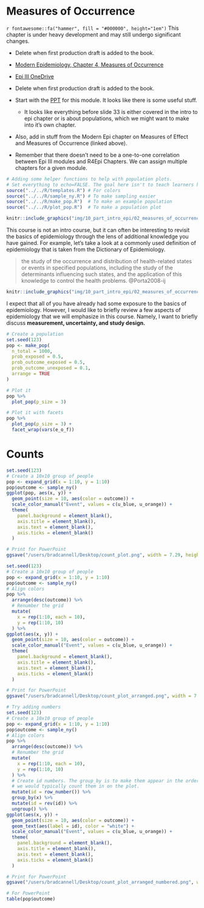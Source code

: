 # Measures of Occurrence

<!-- 
Hidden comments placeholder
---------------------------

To preview:
bookdown::preview_chapter("chapters/10_part_intro_epi/_03_measures_of_occurrence.Rmd")

Copy and paste:
👆**Here's what we did above:**

-->

<p class="under-construction"> `r fontawesome::fa("hammer", fill = "#000000", height="1em")` This chapter is under heavy development and may still undergo significant changes. </p>

<!-- Useful resources -->

* Delete when first production draft is added to the book.

* [Modern Epidemiology, Chapter 4, Measures of Occurrence](https://wolterskluwer.vitalsource.com/reader/books/9781975166298/epubcfi/6/22)

* [Epi III OneDrive](https://uthtmc-my.sharepoint.com/personal/michael_b_cannell_uth_tmc_edu//_layouts/15/onedrive.aspx?login_hint=Michael%2EB%2ECannell%40uth%2Etmc%2Eedu&id=%2Fpersonal%2Fmichael%5Fb%5Fcannell%5Futh%5Ftmc%5Fedu%2FDocuments%2F03%20Teaching%2F01%20Courses%20%2D%20Current%2FEpi%20III)

<!-- Notes --> 

* Delete when first production draft is added to the book.

* Start with the [PPT](https://uthtmc-my.sharepoint.com/:p:/r/personal/michael_b_cannell_uth_tmc_edu/_layouts/15/Doc.aspx?sourcedoc=%7B42BFC14E-B01C-45CA-AC65-E107EBB7DDFB%7D&file=measures_of_occurrence.pptx&action=edit&mobileredirect=true) for this module. It looks like there is some useful stuff. 

  - It looks like everything before slide 33 is either covered in the intro to epi chapter or is about populations, which we might want to make into it's own chapter. 

* Also, add in stuff from the Modern Epi chapter on Measures of Effect and Measures of Occurrence (linked above). 

* Remember that there doesn't need to be a one-to-one correlation between Epi III modules and R4Epi Chapters. We can assign multiple chapters for a given module.

```r
# Adding some helper functions to help with population plots.
# Set everything to echo=FALSE. The goal here isn't to teach learners how to make population plots. It is simply to use them as a visual aid for learning about populations and samples.
source("../../R/templates.R") # For colors
source("../../R/sample_ny.R") # To make sampling easier
source("../../R/make_pop.R")  # To make an example population
source("../../R/plot_pop.R")  # To make a population plot
```

```r
knitr::include_graphics("img/10_part_intro_epi/02_measures_of_occurrence/title.png")
```

This course is not an intro course, but it can often be interesting to revisit the basics of epidemiology through the lens of additional knowledge you have gained. For example, let’s take a look at a commonly used definition of epidemiology that is taken from the Dictionary of Epidemiology.

> the study of the occurrence and distribution of health-related states or events in specified populations, including the study of the determinants influencing such states, and the application of this knowledge to control the health problems. @Porta2008-ij

```r
knitr::include_graphics("img/10_part_intro_epi/02_measures_of_occurrence/three_aspects.png")
```

I expect that all of you have already had some exposure to the basics of epidemiology. However, I would like to briefly review a few aspects of epidemiology that we will emphasize in this course. Namely, I want to briefly discuss **measurement, uncertainty, and study design.**

```r
# Create a population
set.seed(123)
pop <- make_pop(
  n_total = 1000,
  prob_exposed = 0.5,
  prob_outcome_exposed = 0.5,
  prob_outcome_unexposed = 0.1,
  arrange = TRUE
)
```

```r
# Plot it
pop %>% 
  plot_pop(p_size = 3)
```

<!-- I would like to add counts to the facet ribbons -->

```r
# Plot it with facets
pop %>% 
  plot_pop(p_size = 3) +
  facet_wrap(vars(e_o_f)) 
```

# Counts

```r
set.seed(123)
# Create a 10x10 group of people
pop <- expand_grid(x = 1:10, y = 1:10)
pop$outcome <- sample_ny()
ggplot(pop, aes(x, y)) + 
  geom_point(size = 10, aes(color = outcome)) +
  scale_color_manual("Event", values = c(u_blue, u_orange)) +
  theme(
    panel.background = element_blank(),
    axis.title = element_blank(),
    axis.text = element_blank(),
    axis.ticks = element_blank()
  )

# Print for PowerPoint
ggsave("/users/bradcannell/Desktop/count_plot.png", width = 7.29, height = 4.51)
```

```r
set.seed(123)
# Create a 10x10 group of people
pop <- expand_grid(x = 1:10, y = 1:10)
pop$outcome <- sample_ny()
# Align colors
pop %>% 
  arrange(desc(outcome)) %>% 
  # Renumber the grid
  mutate(
    x = rep(1:10, each = 10),
    y = rep(1:10, 10)
  ) %>% 
ggplot(aes(x, y)) + 
  geom_point(size = 10, aes(color = outcome)) +
  scale_color_manual("Event", values = c(u_blue, u_orange)) +
  theme(
    panel.background = element_blank(),
    axis.title = element_blank(),
    axis.text = element_blank(),
    axis.ticks = element_blank()
  )

# Print for PowerPoint
ggsave("/users/bradcannell/Desktop/count_plot_arranged.png", width = 7.29, height = 4.51)
```

```r
# Try adding numbers
set.seed(123)
# Create a 10x10 group of people
pop <- expand_grid(x = 1:10, y = 1:10)
pop$outcome <- sample_ny()
# Align colors
pop %>% 
  arrange(desc(outcome)) %>% 
  # Renumber the grid
  mutate(
    x = rep(1:10, each = 10),
    y = rep(1:10, 10)
  ) %>% 
  # Create id numbers. The group_by is to make them appear in the order
  # we would typically count them in on the plot.
  mutate(id = row_number()) %>% 
  group_by(x) %>%
  mutate(id = rev(id)) %>% 
  ungroup() %>% 
ggplot(aes(x, y)) + 
  geom_point(size = 10, aes(color = outcome)) +
  geom_text(aes(label = id), color = "white") +
  scale_color_manual("Event", values = c(u_blue, u_orange)) +
  theme(
    panel.background = element_blank(),
    axis.title = element_blank(),
    axis.text = element_blank(),
    axis.ticks = element_blank()
  )

# Print for PowerPoint
ggsave("/users/bradcannell/Desktop/count_plot_arranged_numbered.png", width = 7.29, height = 4.51)
```


```r
# For PowerPoint
table(pop$outcome)
```




